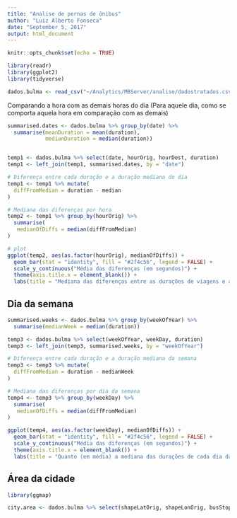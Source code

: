 ```yaml
---
title: "Analise de pernas de ônibus"
author: "Luiz Alberto Fonseca"
date: "September 5, 2017"
output: html_document
---
```


```r
knitr::opts_chunk$set(echo = TRUE)
```

```r
library(readr)
library(ggplot2)
library(tidyverse)
```


```r
dados.bulma <- read_csv("~/Analytics/MBServer/analise/dadostratados.csv")
```

Comparando a hora com as demais horas do dia
(Para aquele dia, como se comporta aquela hora em comparação com as demais)

```r
summarised.dates <- dados.bulma %>% group_by(date) %>%
  summarise(meanDuration = mean(duration),
            medianDuration = median(duration))


temp1 <- dados.bulma %>% select(date, hourOrig, hourDest, duration)
temp1 <- left_join(temp1, summarised.dates, by = "date")

# Diferença entre cada duração e a duração mediana do dia
temp1 <- temp1 %>% mutate(
  diffFromMedian = duration - median
)

# Mediana das diferenças por hora
temp2 <- temp1 %>% group_by(hourOrig) %>%
  summarise(
   medianOfDiffs = median(diffFromMedian)
)

# plot
ggplot(temp2, aes(as.factor(hourOrig), medianOfDiffs)) +
  geom_bar(stat = "identity", fill = "#2f4c56", legend = FALSE) + 
  scale_y_continuous("Média das diferenças (em segundos)") +
  theme(axis.title.x = element_blank()) +
  labs(title = "Mediana das diferenças entre as durações de viagens e a duração mediana do dia")

```

## Dia da semana
```r
summarised.weeks <- dados.bulma %>% group_by(weekOfYear) %>%
  summarise(medianWeek = median(duration))

temp3 <- dados.bulma %>% select(weekOfYear, weekDay, duration)
temp3 <- left_join(temp3, summarised.weeks, by = "weekOfYear")

# Diferença entre cada duração e a duração mediana da semana
temp3 <- temp3 %>% mutate(
  diffFromMedian = duration - medianWeek
)

# Mediana das diferenças por dia da semana
temp4 <- temp3 %>% group_by(weekDay) %>%
  summarise(
   medianOfDiffs = median(diffFromMedian)
)

ggplot(temp4, aes(as.factor(weekDay), medianOfDiffs)) +
  geom_bar(stat = "identity", fill = "#2f4c56", legend = FALSE) + 
  scale_y_continuous("Média das diferenças (em segundos)") +
  theme(axis.title.x = element_blank()) +
  labs(title = "Quanto (em média) a mediana das durações de cada dia da semana difere \nda mediana das durações da semana")
```

## Área da cidade

```r
library(ggmap)

city.area <- dados.bulma %>% select(shapeLatOrig, shapeLonOrig, busStopIdOrig, busStopIdDest, shapeLatDest, shapeLonDest, velocityKmh)
```


